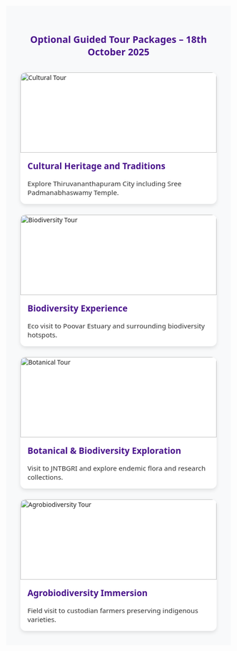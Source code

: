```{=html}
<section class="tour-packages-section">
  <h2 style="text-align:center; color:#4a148c;">Optional Guided Tour Packages – 18th October 2025</h2>

  <div class="tour-grid">
    <!-- Card 1 -->
    <div class="tour-card">
      <img src="www/padma.webp" alt="Cultural Tour">
      <h3>Cultural Heritage and Traditions</h3>
      <p>Explore Thiruvananthapuram City including Sree Padmanabhaswamy Temple.</p>
    </div>

    <!-- Card 2 -->
    <div class="tour-card">
      <img src="www/poovar.webp" alt="Biodiversity Tour">
      <h3>Biodiversity Experience</h3>
      <p>Eco visit to Poovar Estuary and surrounding biodiversity hotspots.</p>
    </div>

    <!-- Card 3 -->
    <div class="tour-card">
      <img src="www/JNTBGRI.webp" alt="Botanical Tour">
      <h3>Botanical & Biodiversity Exploration</h3>
      <p>Visit to JNTBGRI and explore endemic flora and research collections.</p>
    </div>

    <!-- Card 4 -->
    <div class="tour-card">
      <img src="www/farmer.webp" alt="Agrobiodiversity Tour">
      <h3>Agrobiodiversity Immersion</h3>
      <p>Field visit to custodian farmers preserving indigenous varieties.</p>
    </div>
  </div>
</section>

<style>
.tour-packages-section {
  padding: 2rem;
  background-color: #f8f9fa;
  font-family: 'Segoe UI', sans-serif;
}

.tour-grid {
  display: grid;
  grid-template-columns: repeat(auto-fit, minmax(250px, 1fr));
  gap: 1.5rem;
  margin-top: 2rem;
}

.tour-card {
  background-color: #fff;
  border-radius: 12px;
  box-shadow: 0 4px 8px rgba(0,0,0,0.1);
  overflow: hidden;
  transition: transform 0.3s ease;
}

.tour-card:hover {
  transform: translateY(-5px);
}

.tour-card img {
  width: 100%;
  height: 180px;
  object-fit: cover;
}

.tour-card h3 {
  font-size: 1.2rem;
  color: #4a148c;
  margin: 1rem;
}

.tour-card p {
  font-size: 0.95rem;
  color: #333;
  margin: 0 1rem 1rem 1rem;
}
</style>
```
